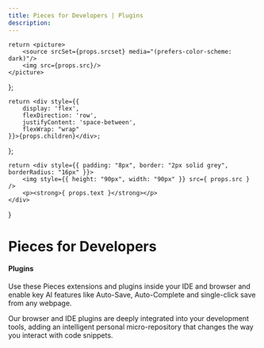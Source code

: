 ```yaml
---
title: Pieces for Developers | Plugins
description:
---
```


    return <picture>
        <source srcSet={props.srcset} media="(prefers-color-scheme: dark)"/>
        <img src={props.src}/>
    </picture>
};

    return <div style={{
        display: 'flex',
        flexDirection: 'row',
        justifyContent: 'space-between',
        flexWrap: "wrap"
    }}>{props.children}</div>;
};

    return <div style={{ padding: "8px", border: "2px solid grey", borderRadius: "16px" }}>
        <img style={{ height: "90px", width: "90px" }} src={ props.src } />
        <p><strong>{ props.text }</strong></p>
    </div>
}


# Pieces for Developers
#### Plugins


<HeaderImage src="/assets/headers/dark/plugins_landing_header.png"
             srcset="docs/assets/headers/light/plugins_landing_header.png"></HeaderImage>

Use these Pieces extensions and plugins inside your IDE and browser and enable key AI features like Auto-Save, Auto-Complete and single-click save from any webpage.

Our browser and IDE plugins are deeply integrated into your development tools, adding an intelligent personal micro-repository that changes the way you interact with code snippets.


<GridFlexSpaceBetweenRow>
    <PluginButton src={"/assets/vscode_logo"} text={"VS Code"}></PluginButton>
</GridFlexSpaceBetweenRow>